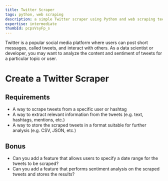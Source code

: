 ```yaml
---
title: Twitter Scraper
tags: python, web scraping
description: a simple Twitter scraper using Python and web scraping techniques
expertise: intermediate
thumbId: pcpsVsyFp_s
---
```


Twitter is a popular social media platform where users can post short messages, called tweets, and interact with others. As a data scientist or developer, you may want to analyze the content and sentiment of tweets for a particular topic or user.

<h1>Create a Twitter Scraper</h1>
<h2>Requirements</h2>
<ul>
  <li>A way to scrape tweets from a specific user or hashtag</li>
  <li>
    A way to extract relevant information from the tweets (e.g. text, hashtags,
    mentions, etc.)
  </li>
  <li>
    A way to store the scraped tweets in a format suitable for further analysis
    (e.g. CSV, JSON, etc.)
  </li>
</ul>
<h2>Bonus</h2>
<ul>
  <li>
    Can you add a feature that allows users to specify a date range for the
    tweets to be scraped?
  </li>
  <li>
    Can you add a feature that performs sentiment analysis on the scraped tweets
    and stores the results?
  </li>
</ul>
